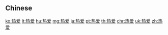 {{also|熱愛}}
==Chinese==
{{zh-see|熱愛}}

[[ko:热爱]]
[[lt:热爱]]
[[hu:热爱]]
[[mg:热爱]]
[[ja:热爱]]
[[pt:热爱]]
[[th:热爱]]
[[chr:热爱]]
[[uk:热爱]]
[[zh:热爱]]